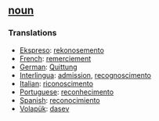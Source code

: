 == [[noun]] == 
{{stub}}
=== Translations === 
*[[Ekspreso]]: [[rekonosemento]]
*[[French]]: [[remerciement]] 
*[[German]]: [[Quittung]] 
*[[Interlingua]]: [[admission]], [[recognoscimento]] 
*[[Italian]]: [[riconoscimento]] 
*[[Portuguese]]: [[reconhecimento]] 
*[[Spanish]]: [[reconocimiento]]
*[[Volapük]]: [[dasev]]